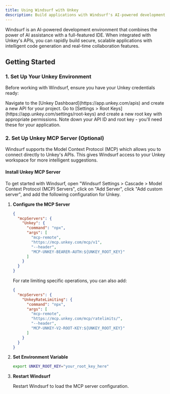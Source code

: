 ```yaml
---
title: Using Windsurf with Unkey
description: Build applications with Windsurf's AI-powered development environment and Unkey's APIs
---
```


Windsurf is an AI-powered development environment that combines the power of AI assistance with a full-featured IDE. When integrated with Unkey's APIs, you can rapidly build secure, scalable applications with intelligent code generation and real-time collaboration features.

## Getting Started

### 1. Set Up Your Unkey Environment

Before working with Windsurf, ensure you have your Unkey credentials ready:

<Steps>
<Step title="Create Your API" stepNumber={1}>
Navigate to the [Unkey Dashboard](https://app.unkey.com/apis) and create a new API for your project.
</Step>

<Step title="Generate Root Key" stepNumber={2}>
Go to [Settings > Root Keys](https://app.unkey.com/settings/root-keys) and create a new root key with appropriate permissions.
</Step>

<Step title="Copy API Details" stepNumber={3}>
Note down your API ID and root key - you'll need these for your application.
</Step>
</Steps>

### 2. Set Up Unkey MCP Server (Optional)

Windsurf supports the Model Context Protocol (MCP) which allows you to connect directly to Unkey's APIs. This gives Windsurf access to your Unkey workspace for more intelligent suggestions.

#### Install Unkey MCP Server

To get started with Windsurf, open "Windsurf Settings > Cascade > Model Context Protocol (MCP) Servers", click on "Add Server", click "Add custom server", and add the following configuration for Unkey.

1. **Configure the MCP Server**

   ```json
   {
     "mcpServers": {
       "Unkey": {
         "command": "npx",
         "args": [
           "mcp-remote",
           "https://mcp.unkey.com/mcp/v1",
           "--header",
           "MCP-UNKEY-BEARER-AUTH:${UNKEY_ROOT_KEY}"
         ]
       }
     }
   }
   ```

   For rate limiting specific operations, you can also add:

   ```json
   {
     "mcpServers": {
       "UnkeyRateLimiting": {
         "command": "npx",
         "args": [
           "mcp-remote",
           "https://mcp.unkey.com/mcp/ratelimits/",
           "--header",
           "MCP-UNKEY-V2-ROOT-KEY:${UNKEY_ROOT_KEY}"
         ]
       }
     }
   }
   ```

2. **Set Environment Variable**

   ```bash
   export UNKEY_ROOT_KEY="your_root_key_here"
   ```

3. **Restart Windsurf**

   Restart Windsurf to load the MCP server configuration.
